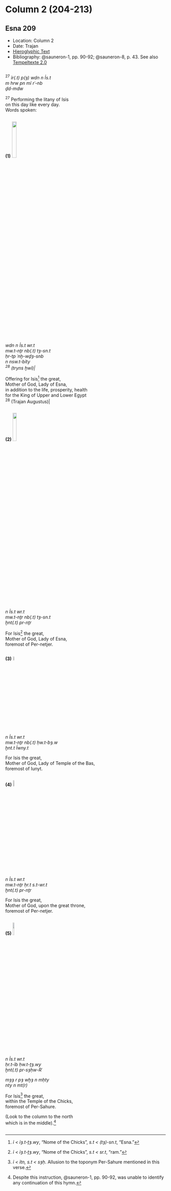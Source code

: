 # Column 2 (204-213) {-}  
  
## Esna 209 {-}  
  
<style>  
  
  .col2 {  
    columns: 2 320px;         /* number of columns and width in pixels*/  
    -webkit-columns: 2 320px; /* chrome, safari */  
    -moz-columns: 2 320px;    /* firefox */  
    -webkit-column-break-inside: avoid;  
    -page-break-inside: avoid;  
    -break-inside: avoid;  
  }  
  
</style>  

- Location: Column 2
- Date: Trajan
- [Hieroglyphic Text](https://www.ifao.egnet.net/uploads/publications/enligne/Temples-Esna003.pdf#page=85){target="_blank"}  
- Bibliography: @sauneron-1, pp. 90-92; @sauneron-8, p. 43. See also [Tempeltexte 2.0](http://www.tempeltexte.uni-tuebingen.de/portal/#/text-detail/925){target="_blank"} 


<div class="col2">  

^27^ *ỉr(.t) p(ȝ) wdn n Ỉs.t   *  
*m hrw pn mỉ rʿ-nb  *  
*ḏd-mdw  *  
  
^27^ Performing the litany of Isis  
on this day like every day.  
Words spoken:  

</div>

**(1)** ![](./images/209_27a.png){width=17%}  

<div class="col2">

*wdn n Ỉs.t wr.t  *  
*mw.t-nṯr nb(.t) tȝ-sn.t  *  
*ḥr-tp ʿnḫ-wḏȝ-snb  *  
*n nsw.t-bỉty  *  
*^28^ (tryns ḫwỉ)|  *  
  
Offering for Isis[^fn-209-1] the great,  
Mother of God, Lady of Esna,  
in addition to the life, prosperity, health    
for the King of Upper and Lower Egypt  
^28^ (Trajan Augustus)|  

</div>

[^fn-209-1]: *ỉ < ỉȝ.t-ṯȝ.wy*, "Nome of the Chicks", *s.t < (tȝ)-sn.t*, "Esna."

**(2)** ![](./images/209_28a.png){width=15%}  

<div class="col2">

*n Ỉs.t wr.t  *  
*mw.t-nṯr nb(.t) tȝ-sn.t  *  
*ḫnt(.t) pr-nṯr  *  
  
For Isis[^fn-209-2] the great,  
Mother of God, Lady of Esna,  
foremost of Per-netjer.  

</div>

[^fn-209-2]: *ỉ < ỉȝ.t-ṯȝ.wy*, "Nome of the Chicks", *s.t < sr.t*, "ram."

**(3)** ![](./images/209_28_3.png){width=5.5%}  

<div class="col2">

*n Ỉs.t wr.t  *  
*mw.t-nṯr nb(.t) ḥw.t-bȝ.w  *  
*ḫnt.t Ỉwny.t  *  
  
For Isis the great,  
Mother of God, Lady of Temple of the Bas,  
foremost of Iunyt.  

</div>

**(4)** ![](./images/209_28_4.png){width=7%}  

<div class="col2">

*n Ỉs.t wr.t  *   
*mw.t-nṯr ḥr.t s.t-wr.t  *  
*ḫnt(.t) pr-nṯr  *  
  
For Isis the great,  
Mother of God, upon the great throne,  
foremost of Per-netjer.

</div>


**(5)** ![](./images/209_28_5.png){width=10%}  

<div class="col2">

*n Ỉs.t wr.t  *  
*ḥr.t-ỉb ḥw.t-ṯȝ.wy  *  
*ḫnt(.t) pr-sȝḥw-Rʿ   *  
    
*mȝȝ r pȝ wḫȝ n mḥty  *  
*nty n mt(r)  *  
  
For Isis[^fn-209-5] the great,  
within the Temple of the Chicks,  
foremost of Per-Sahure.  
  
(Look to the column to the north  
which is in the middle).[^fn-209-0]  


</div>

[^fn-209-5]: *ỉ < ỉtn, s.t < sȝḥ*. Allusion to the toponym Per-Sahure mentioned in this verse.
[^fn-209-0]: Despite this instruction, @sauneron-1, pp. 90-92, was unable to identify any continuation of this hymn.